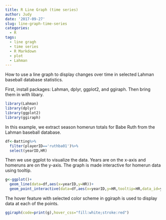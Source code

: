 ```yaml
---
title: R Line Graph (time series)
author: Judy
date: '2017-09-27'
slug: line-graph-time-series
categories:
  - R
tags:
  - line gragh
  - time series
  - R Markdown
  - plot
  - Lahman
---
```

How to use a line graph to display changes over time in selected Lahman baseball database statistics.

First, install packages: Lahman, dplyr, ggplot2, and ggiraph.  Then bring them in with libary. 

```r
library(Lahman)
library(dplyr)
library(ggplot2)
library(ggiraph)
```
In this example, we extract season homerun totals for Babe Ruth from the Lahman baseball database.  

```r
df<-Batting%>%
  filter(playerID=='ruthba01')%>%
  select(yearID,HR)
```
Then we use ggplot to visualize the data.  Years are on the x-axis and homeruns are on the y-axis.  The graph is made interactive for homerun data using tooltip.

```r
g<-ggplot()+
  geom_line(data=df,aes(x=yearID,y=HR))+
  geom_point_interactive(data=df,aes(x=yearID,y=HR,tooltip=HR,data_id=yearID))
```
The hover feature with selected color scheme in ggiraph is used to display data at each of the points. 

```r
ggiraph(code=print(g),hover_css="fill:white;stroke:red")
```

  
  
